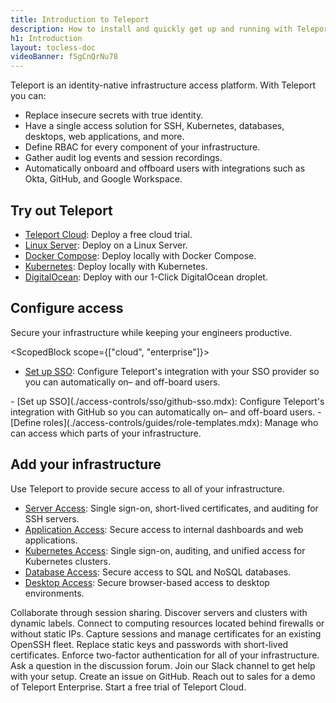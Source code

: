 ```yaml
---
title: Introduction to Teleport
description: How to install and quickly get up and running with Teleport.
h1: Introduction
layout: tocless-doc
videoBanner: fSgCnQrNu78
---
```


Teleport is an identity-native infrastructure access platform. With Teleport you can:

- Replace insecure secrets with true identity.
- Have a single access solution for SSH, Kubernetes, databases, desktops, web applications, and more.
- Define RBAC for every component of your infrastructure.
- Gather audit log events and session recordings.
- Automatically onboard and offboard users with integrations such as Okta, GitHub, and Google Workspace.

## Try out Teleport

- [Teleport Cloud](https://goteleport.com/signup/): Deploy a free cloud trial.
- [Linux Server](./try-out-teleport/linux-server.mdx): Deploy on a Linux Server.
- [Docker Compose](./try-out-teleport/docker-compose.mdx): Deploy locally with Docker Compose.
- [Kubernetes](./try-out-teleport/local-kubernetes.mdx): Deploy locally with Kubernetes.
- [DigitalOcean](./try-out-teleport/digitalocean.mdx): Deploy with our 1-Click DigitalOcean droplet.

## Configure access

Secure your infrastructure while keeping your engineers productive.

<ScopedBlock scope={["cloud", "enterprise"]}>
- [Set up SSO](./access-controls/sso.mdx): Configure Teleport's integration with your SSO provider so you can automatically on– and off-board users.
</ScopedBlock>
<ScopedBlock scope={["oss"]}>
- [Set up SSO](./access-controls/sso/github-sso.mdx): Configure Teleport's integration with GitHub so you can automatically on– and off-board users.
</ScopedBlock>
- [Define roles](./access-controls/guides/role-templates.mdx): Manage who can access which parts of your infrastructure.

## Add your infrastructure

Use Teleport to provide secure access to all of your infrastructure.

- [Server Access](./server-access/getting-started.mdx): Single sign-on, short-lived certificates, and auditing for SSH servers.
- [Application Access](./application-access/introduction.mdx): Secure access to internal dashboards and web applications.
- [Kubernetes Access](./kubernetes-access/introduction.mdx): Single sign-on, auditing, and unified access for Kubernetes clusters.
- [Database Access](./database-access/introduction.mdx): Secure access to SQL and NoSQL databases.
- [Desktop Access](./desktop-access/introduction.mdx): Secure browser-based access to desktop environments.

<TileSet>
    <TileList title="For developers" icon="stack">
        <TileListItem href="./connect-your-client/tsh.mdx#sharing-sessions">
            Collaborate through session sharing.
        </TileListItem>
        <TileListItem href="./management/admin/labels.mdx">
            Discover servers and clusters with dynamic labels.
        </TileListItem>
        <TileListItem href="./management/admin/adding-nodes.mdx#adding-a-node-located-behind-nat">
            Connect to computing resources located behind firewalls or without static IPs.
        </TileListItem>
    </TileList>
    <TileList title="For security teams" icon="lock">
        <TileListItem href="./server-access/guides/openssh.mdx">
            Capture sessions and manage certificates for an existing OpenSSH fleet.
        </TileListItem>
        <TileListItem href="./architecture/authentication.mdx#issuing-user-certificates">
            Replace static keys and passwords with short-lived certificates.
        </TileListItem>
        <TileListItem href="./access-controls/guides/webauthn.mdx">
            Enforce two-factor authentication for all of your infrastructure.
        </TileListItem>
    </TileList>
    <TileList title="Reach out" icon="question">
        <TileListItem href="https://github.com/gravitational/teleport/discussions">
            Ask a question in the discussion forum.
        </TileListItem>
        <TileListItem href="https://goteleport.com/slack">
            Join our Slack channel to get help with your setup.
        </TileListItem>
        <TileListItem href="https://github.com/gravitational/teleport/">
            Create an issue on GitHub.
        </TileListItem>
        <TileListItem href="https://goteleport.com/get-started/">
            Reach out to sales for a demo of Teleport Enterprise.
        </TileListItem>
        <TileListItem href="https://goteleport.com/signup/">
            Start a free trial of Teleport Cloud.
        </TileListItem>
    </TileList>
</TileSet>
